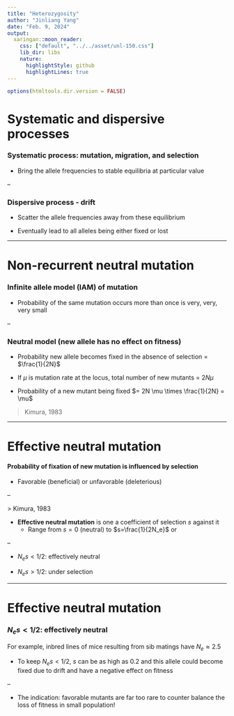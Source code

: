 ```yaml
---
title: "Heterozygosity"
author: "Jinliang Yang"
date: "Feb. 9, 2024"
output:
  xaringan::moon_reader: 
    css: ["default", "../../asset/unl-150.css"]
    lib_dir: libs
    nature:
      highlightStyle: github
      highlightLines: true
---
```


```r
options(htmltools.dir.version = FALSE)
```

# Systematic and dispersive processes

### Systematic process: mutation, migration, and selection

- Bring the allele frequencies to stable equilibria at particular value


--

### Dispersive process - drift

- Scatter the allele frequencies away from these equilibrium

- Eventually lead to all alleles being either fixed or lost


---

# Non-recurrent neutral mutation

### Infinite allele model (IAM) of mutation

  - Probability of the same mutation occurs more than once is very, very, very small
  
--

### Neutral model (new allele has no effect on fitness)

  - Probability new allele becomes fixed in the absence of selection = $\frac{1}{2N}$
  
  - If $\mu$ is mutation rate at the locus, total number of new mutants = $2N\mu$
  
  - Probability of a new mutant being fixed $= 2N \mu \times \frac{1}{2N} = \mu$

> Kimura, 1983


---

# Effective neutral mutation

#### Probability of fixation of new mutation is influenced by selection 

- Favorable (beneficial) or unfavorable (deleterious)

--

\begin{align*}
Pr(fixation) \approx \frac{1}{2N_e}
\end{align*}
> Kimura, 1983

- __Effective neutral mutation__ is one  a coefficient of selection $s$ against it
  - Range from $s=0$ (neutral) to $s=\frac{1}{2N_e}$ or 

--

  - $N_es < 1/2$: effectively neutral
  
  - $N_es > 1/2$: under selection

---

# Effective neutral mutation

### $N_es < 1/2$: effectively neutral

For example, inbred lines of mice resulting from sib matings have $N_e \approx 2.5$

- To keep $N_es < 1/2$, $s$ can be as high as 0.2 and this allele could become fixed due to drift and have a negative effect on fitness

--

- The indication: favorable mutants are far too rare to counter balance the loss of fitness in small population!

